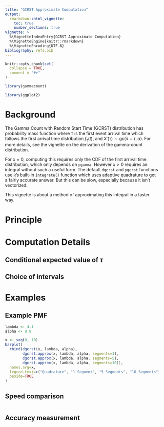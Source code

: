 ```yaml
---
title: "GCRST Approximate Computation"
output: 
  rmarkdown::html_vignette:
    toc: true
    number_sections: true
vignette: >
  %\VignetteIndexEntry{GCRST Approximate Computation}
  %\VignetteEngine{knitr::rmarkdown}
  %\VignetteEncoding{UTF-8}
bibliography: refs.bib
---
```


```r
knitr::opts_chunk$set(
  collapse = TRUE,
  comment = "#>"
)
```

```r
library(gammacount)

library(ggplot2)
```

# Background

The Gamma Count with Random Start Time (GCRST) distribution has probability mass function
\begin{align*}
P(X=x) &= \begin{cases}
P(\tau > \lambda), & x=0 \\
\int_0^\lambda P(X'(\tau) = x-1)f_\tau(t) \mathrm{d}t, & x > 0,
\end{cases}
\end{align*}
where $\tau$ is the first event arrival time which follows the first arrival time distribution $f_\tau(t)$, and  $X'(\tau) \sim \mathrm{gc}(\lambda-\tau, \alpha)$. For more details, see the vignette on the derivation of the gamma-count distribution.

For $x=0$, computing this requires only the CDF of the first arrival time distribution, which only depends on `pgamma`. However $x>0$ requires an integral without such a useful form. The default `dgcrst` and `pgcrst` functions use `R`'s built-in `integrate()` function which uses adaptive quadrature to get a fairly accurate answer. But this can be slow, especially because it isn't vectorized.

This vignette is about a method of approximating this integral in a faster way.

# Principle

# Computation Details

## Conditional expected value of $\tau$

## Choice of intervals

# Examples

## Example PMF

```r
lambda <- 4.1
alpha <- 0.9

x <- seq(0, 10)
barplot(
  rbind(dgcrst(x, lambda, alpha),
        dgcrst.approx(x, lambda, alpha, segments=1),
        dgcrst.approx(x, lambda, alpha, segments=5),
        dgcrst.approx(x, lambda, alpha, segments=10)),
  names.arg=x,
  legend.text=c("Quadrature", "1 Segment", "5 Segments", "10 Segments"),
  beside=TRUE
)

```

## Speed comparison

```r

```

## Accuracy measurement

```r

```

```r

```
